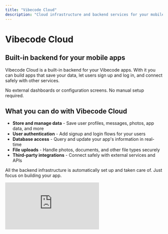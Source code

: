 ```yaml
---
title: "Vibecode Cloud"
description: "Cloud infrastructure and backend services for your mobile apps"
---
```


# Vibecode Cloud

## Built-in backend for your mobile apps

Vibecode Cloud is a built-in backend for your Vibecode apps. With it you can build apps that save your data, let users sign up and log in, and connect safely with other services.

No external dashboards or configuration screens. No manual setup required.

## What you can do with Vibecode Cloud

- **Store and manage data** - Save user profiles, messages, photos, app data, and more
- **User authentication** - Add signup and login flows for your users
- **Database access** - Query and update your app's information in real-time
- **File uploads** - Handle photos, documents, and other file types securely
- **Third-party integrations** - Connect safely with external services and APIs

All the backend infrastructure is automatically set up and taken care of. Just focus on building your app.

<iframe src="https://www.youtube.com/embed/YRInUnMs9mc" title="YouTube video player" frameborder="0" className="w-full aspect-video rounded-xl" allow="accelerometer; autoplay; clipboard-write; encrypted-media; gyroscope; picture-in-picture; web-share" allowfullscreen />